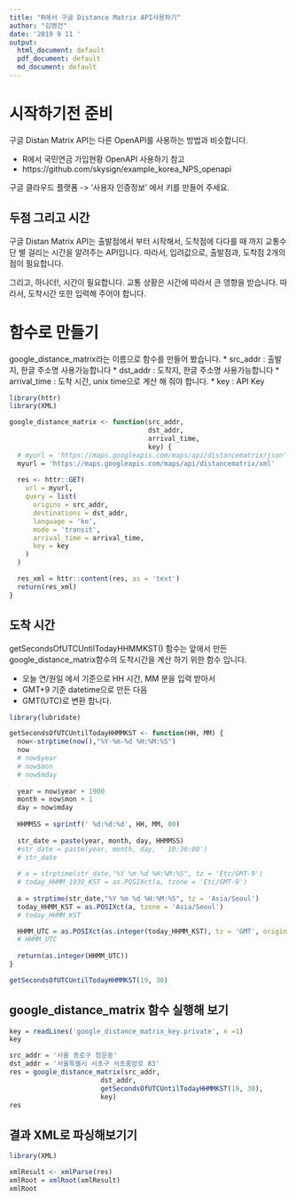 ```yaml
---
title: "R에서 구글 Distance Matrix API사용하기"
author: "김병건"
date: '2019 9 11 '
output:
  html_document: default
  pdf_document: default
  md_document: default
---
```


# 시작하기전 준비

구글 Distan Matrix API는 다른 OpenAPI를 사용하는 방법과 비슷합니다.

* R에서 국민연금 가입현황 OpenAPI 사용하기 참고
 * https://github.com/skysign/example_korea_NPS_openapi

구글 클라우드 플랫폼 -> '사용자 인증정보' 에서 키를 만들어 주세요.

## 두점 그리고 시간

구글 Distan Matrix API는 출발점에서 부터 시작해서, 도착점에 다다를 때 까지 교통수단 별 걸리는 시간을 알려주는 API입니다.
따라서, 입려값으로, 출발점과, 도착점 2개의 점이 필요합니다.

그리고, 하나더!, 시간이 필요합니다. 교통 상황은 시간에 따라서 큰 영향을 받습니다. 따라서, 도착시간 또한 입력해 주어야 합니다.


# 함수로 만들기

google_distance_matrix라는 이름으로 함수를 만들어 봤습니다.
* src_addr : 출발지, 한글 주소명 사용가능합니다
* dst_addr : 도착지, 한글 주소명 사용가능합니다
* arrival_time : 도착 시간, unix time으로 계산 해 줘야 합니다.
* key : API Key

```r
library(httr)
library(XML)

google_distance_matrix <- function(src_addr,
                                   dst_addr,
                                   arrival_time,
                                   key) {
  # myurl = 'https://maps.googleapis.com/maps/api/distancematrix/json'
  myurl = 'https://maps.googleapis.com/maps/api/distancematrix/xml'
  
  res <- httr::GET(
    url = myurl,
    query = list(
      origins = src_addr,
      destinations = dst_addr,
      language = 'ko',
      mode = 'transit',
      arrival_time = arrival_time,
      key = key
    )
  )

  res_xml = httr::content(res, as = 'text')
  return(res_xml)
}

```

## 도착 시간

getSecondsOfUTCUntilTodayHHMMKST() 함수는 앞에서 만든 google_distance_matrix함수의 도착시간을 계산 하기 위한 함수 입니다.

* 오늘 연/원일 에서 기준으로 HH 시간, MM 분을 입력 받아서
* GMT+9 기준 datetime으로 만든 다음
* GMT(UTC)로 변환 합니다.


```r
library(lubridate)

getSecondsOfUTCUntilTodayHHMMKST <- function(HH, MM) {
  now<-strptime(now(),"%Y-%m-%d %H:%M:%S")
  now
  # now$year
  # now$mon
  # now$mday
  
  year = now$year + 1900
  month = now$mon + 1
  day = now$mday
  
  HHMMSS = sprintf(' %d:%d:%d', HH, MM, 00)
  
  str_date = paste(year, month, day, HHMMSS)
  #str_date = paste(year, month, day, ' 10:30:00')
  # str_date
  
  # a = strptime(str_date,"%Y %m %d %H:%M:%S", tz = 'Etc/GMT-9')
  # today_HHMM_1930_KST = as.POSIXct(a, tzone = 'Etc/GMT-9')
  
  a = strptime(str_date,"%Y %m %d %H:%M:%S", tz = 'Asia/Seoul')
  today_HHMM_KST = as.POSIXct(a, tzone = 'Asia/Seoul')
  # today_HHMM_KST

  HHMM_UTC = as.POSIXct(as.integer(today_HHMM_KST), tz = 'GMT', origin = '1970-01-01')
  # HHMM_UTC
  
  return(as.integer(HHMM_UTC))
}

getSecondsOfUTCUntilTodayHHMMKST(19, 30)
```

## google_distance_matrix 함수 실행해 보기

```r
key = readLines('google_distance_matrix_key.private', n =1)
key

src_addr = '서울 종로구 청운동'
dst_addr = '서울특별시 서초구 서초중앙로 83'
res = google_distance_matrix(src_addr,
                       dst_addr,
                       getSecondsOfUTCUntilTodayHHMMKST(19, 30),
                       key)
res
```

## 결과 XML로 파싱해보기기

```r
library(XML)

xmlResult <- xmlParse(res)
xmlRoot = xmlRoot(xmlResult)
xmlRoot
```